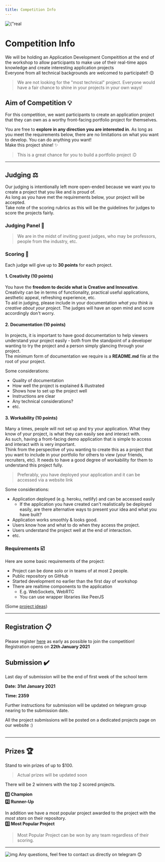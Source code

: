 ```yaml
---
title: Competition Info
---
```


<div style={{ textAlign: "center" }}>
  <img
    style={{ width: "100vw" }}
    src={"img/realtimewebapps.png"}
    alt={"real time web apps"}
  />
</div>

# Competition Info

We will be holding an Application Development Compeitition at the end of the workshop
to allow participants to make use of their real-time apps knowledge and create interesting application projects  
Everyone from all technical backgrounds are welcomed to participate!! 😊

> We are not looking for the "most technical" project. Everyone would have a fair chance to shine in your projects in your own ways!

## Aim of Competition 💡

For this competition, we want participants to create an application project that they can own as a worthy front-facing portfolio project for themselves.

You are free to **explore in any direction you are interested in**. As long as you meet the requirements below, there are no limitations on what you want to develop. You can do anything you want!  
Make this project shine! ✨

> This is a great chance for you to build a portfolio project :D

---

## Judging ⚖️

Our judging is intentionally left more open-ended because we want you to create a project that you like and is proud of.  
As long as you have met the requirements below, your project will be accepted.  
Take note of the scoring rubrics as this will be the guidelines for judges to score the projects fairly.

### Judging Panel 🧙

> We are in the midst of inviting guest judges, who may be professors, people from the industry, etc.

### Scoring 💯

Each judge will give up to **30 points** for each project.

#### 1. Creativity (10 points)

You have the **freedom to decide what is Creative and Innovative**.  
Creativity can be in terms of functionality, practical useful applications, aesthetic appeal, refreshing experience, etc.  
To aid in judging, please include in your documentation _what you think is creative about your project_.
The judges will have an open mind and score accordingly don't worry.

#### 2. Documentation (10 points)

In projects, it is important to have good documentation to help viewers understand your project easily - both from the standpoint of a developer wanting to try the project and a person simply glancing through your project.  
The minimum form of documentation we require is a **README.md** file at the root of your project.

Some considerations:

- Quality of documentation
- How well the project is explained & illustrated
- Shows how to set up the project well
- Instructions are clear
- Any technical considerations?
- etc.

#### 3. Workability (10 points)

Many a times, people will not set up and try your application. What they know of your project, is what they can easily see and interact with.  
As such, having a front-facing demo application that is simple to access and interact with is very important.  
Think from the perspective of you wanting to create this as a project that you want to include in your portfolio for others to view (your friends, recruiters, etc). It needs to have a good degree of workability for them to understand this project fully.

> Preferably, you have deployed your application and it can be accessed via a website link

Some considerations:

- Application deployed (e.g. heroku, netlify) and can be accessed easily
  - If the application you have created can't realistically be deployed easily, are there alternative ways to present your idea and what you have built?
- Application works smoothly & looks good.
- Users know how and what to do when they access the project.
- Users understand the project well at the end of interaction.
- etc.

### Requirements ☑️

Here are some basic requirements of the project:

- Project can be done solo or in teams of at most 2 people.
- Public repository on GitHub
- Started development no earlier than the first day of workshop
- There are realtime components to the application
  - E.g. WebSockets, WebRTC
  - You can use wrapper libraries like PeerJS

(Some [project ideas](competition/projectideas))

---

## Registration 📋

Please register [here](https://forms.gle/AA1vHgj2teAno3yJA) as early as possible to join the competition!  
Registration opens on **22th January 2021**

## Submission ✔️

Last day of submission will be the end of first week of the school term

**Date: 31st January 2021**

**Time: 2359**

Further instructions for submission will be updated on telegram group nearing to the submission date.

<div
  style={{
    backgroundColor: "#ffba00",
    padding: "20px",
    color: "white",
    borderRadius: "15px",
  }}
>
  All the project submissions will be posted on a dedicated projects page on our
  website :)
</div>
<br />

---

## Prizes 🏆

Stand to win prizes of up to $100.

> Actual prizes will be updated soon

There will be 2 winners with the top 2 scored projects.

**1️⃣ Champion**  
**2️⃣ Runner-Up**

In addition we have a most popular project awarded to the project with the _most stars_ on their repository.  
**3️⃣ Most Popular Project**

> Most Popular Project can be won by any team regardless of their scoring.

---

![img](../../../static/img/logo.png) Any questions, feel free to contact us directly on telegram 😊
